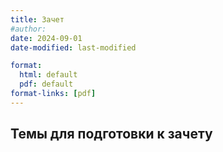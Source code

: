 ```yaml
---
title: Зачет
#author:
date: 2024-09-01
date-modified: last-modified

format:
  html: default
  pdf: default
format-links: [pdf]
---
```



## Темы для подготовки к зачету

